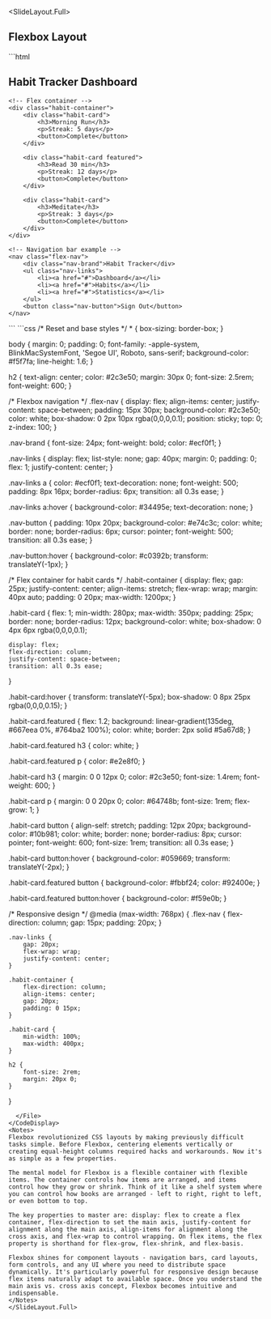 
<SlideLayout.Full>
## Flexbox Layout

<CodeDisplay >
  <File name="index.html">
```html
<!DOCTYPE html>
<html>
<head>
    <title>Flexbox Layout</title>
</head>
<body>
    <h2>Habit Tracker Dashboard</h2>
    
    <!-- Flex container -->
    <div class="habit-container">
        <div class="habit-card">
            <h3>Morning Run</h3>
            <p>Streak: 5 days</p>
            <button>Complete</button>
        </div>
        
        <div class="habit-card featured">
            <h3>Read 30 min</h3>
            <p>Streak: 12 days</p>
            <button>Complete</button>
        </div>
        
        <div class="habit-card">
            <h3>Meditate</h3>
            <p>Streak: 3 days</p>
            <button>Complete</button>
        </div>
    </div>
    
    <!-- Navigation bar example -->
    <nav class="flex-nav">
        <div class="nav-brand">Habit Tracker</div>
        <ul class="nav-links">
            <li><a href="#">Dashboard</a></li>
            <li><a href="#">Habits</a></li>
            <li><a href="#">Statistics</a></li>
        </ul>
        <button class="nav-button">Sign Out</button>
    </nav>
</body>
</html>
```
  </File>
  <File name="index.css">
```css
/* Reset and base styles */
* {
    box-sizing: border-box;
}

body {
    margin: 0;
    padding: 0;
    font-family: -apple-system, BlinkMacSystemFont, 'Segoe UI', Roboto, sans-serif;
    background-color: #f5f7fa;
    line-height: 1.6;
}

h2 {
    text-align: center;
    color: #2c3e50;
    margin: 30px 0;
    font-size: 2.5rem;
    font-weight: 600;
}

/* Flexbox navigation */
.flex-nav {
    display: flex;
    align-items: center;
    justify-content: space-between;
    padding: 15px 30px;
    background-color: #2c3e50;
    color: white;
    box-shadow: 0 2px 10px rgba(0,0,0,0.1);
    position: sticky;
    top: 0;
    z-index: 100;
}

.nav-brand {
    font-size: 24px;
    font-weight: bold;
    color: #ecf0f1;
}

.nav-links {
    display: flex;
    list-style: none;
    gap: 40px;
    margin: 0;
    padding: 0;
    flex: 1;
    justify-content: center;
}

.nav-links a {
    color: #ecf0f1;
    text-decoration: none;
    font-weight: 500;
    padding: 8px 16px;
    border-radius: 6px;
    transition: all 0.3s ease;
}

.nav-links a:hover {
    background-color: #34495e;
    text-decoration: none;
}

.nav-button {
    padding: 10px 20px;
    background-color: #e74c3c;
    color: white;
    border: none;
    border-radius: 6px;
    cursor: pointer;
    font-weight: 500;
    transition: all 0.3s ease;
}

.nav-button:hover {
    background-color: #c0392b;
    transform: translateY(-1px);
}

/* Flex container for habit cards */
.habit-container {
    display: flex;
    gap: 25px;
    justify-content: center;
    align-items: stretch;
    flex-wrap: wrap;
    margin: 40px auto;
    padding: 0 20px;
    max-width: 1200px;
}

.habit-card {
    flex: 1;
    min-width: 280px;
    max-width: 350px;
    padding: 25px;
    border: none;
    border-radius: 12px;
    background-color: white;
    box-shadow: 0 4px 6px rgba(0,0,0,0.1);
    
    display: flex;
    flex-direction: column;
    justify-content: space-between;
    transition: all 0.3s ease;
}

.habit-card:hover {
    transform: translateY(-5px);
    box-shadow: 0 8px 25px rgba(0,0,0,0.15);
}

.habit-card.featured {
    flex: 1.2;
    background: linear-gradient(135deg, #667eea 0%, #764ba2 100%);
    color: white;
    border: 2px solid #5a67d8;
}

.habit-card.featured h3 {
    color: white;
}

.habit-card.featured p {
    color: #e2e8f0;
}

.habit-card h3 {
    margin: 0 0 12px 0;
    color: #2c3e50;
    font-size: 1.4rem;
    font-weight: 600;
}

.habit-card p {
    margin: 0 0 20px 0;
    color: #64748b;
    font-size: 1rem;
    flex-grow: 1;
}

.habit-card button {
    align-self: stretch;
    padding: 12px 20px;
    background-color: #10b981;
    color: white;
    border: none;
    border-radius: 8px;
    cursor: pointer;
    font-weight: 600;
    font-size: 1rem;
    transition: all 0.3s ease;
}

.habit-card button:hover {
    background-color: #059669;
    transform: translateY(-2px);
}

.habit-card.featured button {
    background-color: #fbbf24;
    color: #92400e;
}

.habit-card.featured button:hover {
    background-color: #f59e0b;
}

/* Responsive design */
@media (max-width: 768px) {
    .flex-nav {
        flex-direction: column;
        gap: 15px;
        padding: 20px;
    }
    
    .nav-links {
        gap: 20px;
        flex-wrap: wrap;
        justify-content: center;
    }
    
    .habit-container {
        flex-direction: column;
        align-items: center;
        gap: 20px;
        padding: 0 15px;
    }
    
    .habit-card {
        min-width: 100%;
        max-width: 400px;
    }
    
    h2 {
        font-size: 2rem;
        margin: 20px 0;
    }
}
```
  </File>
</CodeDisplay>
<Notes>
Flexbox revolutionized CSS layouts by making previously difficult tasks simple. Before Flexbox, centering elements vertically or creating equal-height columns required hacks and workarounds. Now it's as simple as a few properties.

The mental model for Flexbox is a flexible container with flexible items. The container controls how items are arranged, and items control how they grow or shrink. Think of it like a shelf system where you can control how books are arranged - left to right, right to left, or even bottom to top.

The key properties to master are: display: flex to create a flex container, flex-direction to set the main axis, justify-content for alignment along the main axis, align-items for alignment along the cross axis, and flex-wrap to control wrapping. On flex items, the flex property is shorthand for flex-grow, flex-shrink, and flex-basis.

Flexbox shines for component layouts - navigation bars, card layouts, form controls, and any UI where you need to distribute space dynamically. It's particularly powerful for responsive design because flex items naturally adapt to available space. Once you understand the main axis vs. cross axis concept, Flexbox becomes intuitive and indispensable.
</Notes>
</SlideLayout.Full>